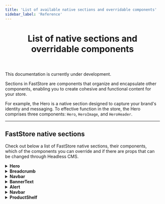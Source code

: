 ```yaml
---
title: 'List of available native sections and overridable components'
sidebar_label: 'Reference'
---
```



<header>

# List of native sections and overridable components

</header>

<Callout type="warning" emoji="⚠️">
  This documentation is currently under development.
</Callout>

Sections in FastStore are components that organize and encapsulate other components, enabling you to create cohesive and functional content for your store.

For example, the Hero is a native section designed to capture your brand's identity and messaging. To effective function in the store, the Hero comprises three components: `Hero`, `HeroImage`, and `HeroHeader`.

---

## FastStore native sections

Check out below a list of FastStore native sections, their components, which of the components you can override and if there are props that can be changed through Headless CMS.

<details>
<summary><b>Hero</b></summary>

| Type                              | Availability                                                                                                                                                                    |
| --------------------------------- | ------------------------------------------------------------------------------------------------------------------------------------------------------------------------------- |
| Documentation                     | <a href="/components/organisms/hero" target="_blank" class="nx-text-primary-600 nx-underline nx-decoration-from-font [text-underline-position:from-font]">Hero FastStore UI</a> |
| Overridable Components            | <li> `Hero`</li><li> `HeroImage`</li><li> `HeroHeader`</li>                                                                                                                     |
| Headless CMS: props customization | <li> `ButtonProps (Label, Icon)`</li><li> `ColorVariant`</li><li> `Variant`</li>                                                                                                |

</details>

<details>
<summary><b>Breadcrumb</b></summary>

| Type                                   | Availability                                                 |
| :------------------------------------- | :----------------------------------------------------------- |
| Documentation                          | [Breadcrumb FastStore UI](/components/molecules/breadcrumb). |
| Overridable components                 | `Breadcrumb (UIBreadcrumb)`                                  |
| Headless CMS: properties customization | `HomeIcon`                                                   |

</details>

<details>
<summary><b>Navbar</b></summary>

| Type                                   | Availability                                                                                                                                                                                                                                                                                                                                                                                                                    |
| :------------------------------------- | :------------------------------------------------------------------------------------------------------------------------------------------------------------------------------------------------------------------------------------------------------------------------------------------------------------------------------------------------------------------------------------------------------------------------------ |
| Documentation                          | [Navbar FastStore UI](/components/organisms/navbar).                                                                                                                                                                                                                                                                                                                                                                            |
| Overridable components                             | <li> `Logo`</li> <li> `CartToggle`</li> <li> `ButtonSignIn`</li> <li> `NavbarLinks (UINavbarLinks)`</li> <li> `SearchInput`</li> <li> `RegionBar`</li> <li> `Logo`</li> <li> `Navbar (UINavbar)`</li> <li> `NavbarSlider (UINavbarSlider)`</li> <li> `NavbarSliderHeader (UINavbarSliderHeader)`</li> <li> `NavbarSliderContent  (UINavbarSliderContent)`</li> <li> `NavbarSliderFooter  (NavbarSliderFooter)`</li> |
| Headless CMS: properties customization | <li> `Logo`</li> <li>- `Cart Icon`</li> <li> `SignInbutton`</li> <li> `SignInbutton`</li> <li> `Navlinks`: `RegionBar`, `Icon`, `shouldDisplayRegion`, `Page Links`</li>                                                                                                                                                                                                                                                        |

</details>

<details>
<summary><b>BannerText</b></summary>

| Type                                               | Availability                                                                                                                                                            |
| :------------------------------------------------- | :---------------------------------------------------------------------------------------------------------------------------------------------------------------------- |
| Documentation                                      | Coming soon!                                                                                                                                                            |
| Overridable components                             | <li> `Banner`</li> <li> `BannerContent`</li>                                                                                                                            |
| Headless CMS: properties customization             | <li> `Logo`</li> <li> `Cart Icon`</li> <li> `SignInbutton`</li> <li> `SignInbutton`</li> <li> `Navlinks`: `RegionBar`, `Icon`, `shouldDisplayRegion`, `Page Links`</li> |

</details>

<details>
<summary><b>Alert</b></summary>

| Type                                   | Availability                                         |
| :------------------------------------- | :--------------------------------------------------- |
| Documentation                          | [Alert FastStore UI](components/molecules/alert).    |
| Overridable components                 | There is no overridable components for this section. |
| Headless CMS: properties customization | `Icon` and `dismissible`.                            |

</details>

<details>
<summary><b>Navbar</b></summary>

| Type                                   | Availability                                                                                                                                                                                                                                                                                                                                                                    |
| :------------------------------------- | :------------------------------------------------------------------------------------------------------------------------------------------------------------------------------------------------------------------------------------------------------------------------------------------------------------------------------------------------------------------------------ |
| Documentation                          | [Navbar FastStore UI](/components/organisms/navbar).                                                                                                                                                                                                                                                                                                                            |
| Overridable components                 | <li> `Logo`</li><li> `CartToggle`</li><li> `ButtonSignIn`</li><li> `NavbarLinks (UINavbarLinks)`</li><li> `SearchInput`<li> `RegionBar`</li> `Navbar (UINavbar)`</li><li> `NavbarSlider (UINavbarSlider)`</li><li> `NavbarSliderHeader (UINavbarSliderHeader)`</li><li> `NavbarSliderContent  (UINavbarSliderContent)`</li><li> `NavbarSliderFooter  (NavbarSliderFooter)`</li> |
| Headless CMS: properties customization | <li> `Logo`</li><li> `Cart Icon`</li><li> `SignInbutton`</li><li> `Navlinks`: `RegionBar` (`Icon`)</li><li> `shouldDisplayRegion`</li><li> `Page Links`</li>                                                                                                                                                                                                                    |

</details>

<details>
<summary><b>ProductShelf</b></summary>

| Type                                   | Availability                                                                                                                                           |
| :------------------------------------- | :----------------------------------------------------------------------------------------------------------------------------------------------------- |
| Documentation                          | [Product Shelf FastStore UI](/components/organisms/product-shelf)                                                                                      |
| Overridable components                            | <li> `ProductShelf: UIProductShelf`</li><li> `__experimentalCarousel (Core's Carousel)`</li><li> `__experimentalProductCard (Core's ProductCard)`</li> |
| Headless CMS: properties customization | <li> `productName`</li><li> `displayDiscountBadge`</li><li> `displayBuyButton`</li>                                                                    |

</details>
